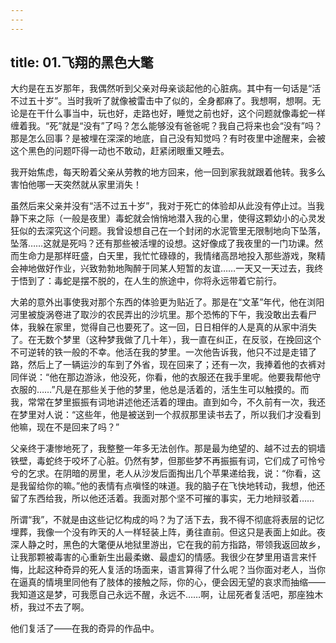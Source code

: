```yaml
---
---
---
```

title: 01.飞翔的黑色大氅
---




大约是在五岁那年，我偶然听到父亲对母亲谈起他的心脏病。其中有一句话是“活不过五十岁”。当时我听了就像被雷击中了似的，全身都麻了。我想啊，想啊。无论是在干什么事当中，玩也好，走路也好，睡觉之前也好，这个问题就像毒蛇一样缠着我。“死”就是“没有”了吗？怎么能够没有爸爸呢？我自己将来也会“没有”吗？那是怎么回事？是被埋在深深的地底，自己没有知觉吗？有时夜里中途醒来，会被这个黑色的问题吓得一动也不敢动，赶紧闭眼重又睡去。

我开始焦虑，每天盼着父亲从劳教的地方回来，他一回到家我就跟着他转。我多么害怕他哪一天突然就从家里消失！

虽然后来父亲并没有“活不过五十岁”，我对于死亡的体验却从此没有停止过。当我静下来之际（一般是夜里）毒蛇就会悄悄地潜入我的心里，使得这颗幼小的心灵发狂似的去深究这个问题。我曾设想自己在一个封闭的水泥管里无限制地向下坠落，坠落……这就是死吗？还有那些被活埋的设想。这好像成了我夜里的一门功课。然而生命力是那样旺盛，白天里，我忙忙碌碌的，我情绪高昂地投入那些游戏，聚精会神地做好作业，兴致勃勃地陶醉于同某人短暂的友谊……一天又一天过去，我终于悟到了：毒蛇是摆不脱的，在人生的旅途中，你将永远带着它前行。

大弟的意外出事使我对那个东西的体验更为贴近了。那是在“文革”年代，他在浏阳河里被旋涡卷进了取沙的农民弄出的沙坑里。那个恐怖的下午，我没敢出去看尸体，我躲在家里，觉得自己也要死了。这一回，日日相伴的人是真的从家中消失了。在无数个梦里（这种梦我做了几十年），我一直在纠正，在反驳，在挽回这个不可逆转的铁一般的不幸。他活在我的梦里。一次他告诉我，他只不过是走错了路，然后上了一辆运沙的车到了外省，现在回来了；还有一次，我捧着他的衣裤对同伴说：“他在那边游泳，他没死，你看，他的衣服还在我手里呢。他要我帮他守衣服的……”凡是在那些关于他的梦里，他总是活着的，活生生可以触摸的。而我，常常在梦里振振有词地讲述他还活着的理由。直到如今，不久前有一次，我还在梦里对人说：“这些年，他是被送到一个叔叔那里读书去了，所以我们才没看到他嘛，现在不是回来了吗？”

父亲终于凄惨地死了，我整整一年多无法创作。那是最为绝望的、越不过去的铜墙铁壁，毒蛇终于咬坏了心脏。仍然有梦，但那些梦不再振振有词，它们成了可怜兮兮的乞求。在阴暗的房里，老人从沙发后面掏出几个苹果递给我，说：“你看，这是我留给你的嘛。”他的表情有点嗔怪的味道。我的脑子在飞快地转动，我想，他还留了东西给我，所以他还活着。我面对那个坚不可摧的事实，无力地辩驳着……

所谓“我”，不就是由这些记忆构成的吗？为了活下去，我不得不彻底将表层的记忆埋葬，我像一个没有昨天的人一样轻装上阵，勇往直前。但这只是表面上如此。夜深人静之时，黑色的大氅便从地狱里游出，它在我的前方指路，带领我返回故乡，让我那颗被毒害的心重新生出最柔嫩、最虚幻的情感。我很少在梦里用语言来忏悔，比起这种奇异的死人复活的场面来，语言算得了什么呢？当你面对老人，当你在逼真的情境里同他有了肢体的接触之际，你的心，便会因无望的哀求而抽缩——我知道这是梦，可我愿自己永远不醒，永远不……啊，让屈死者复活吧，那座独木桥，我过不去了啊。

他们复活了——在我的奇异的作品中。